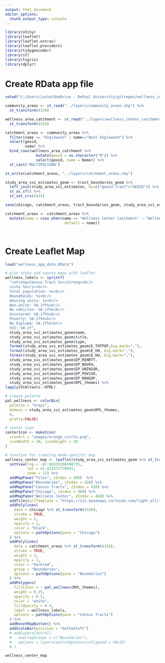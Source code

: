 ```yaml
---
output: html_document
editor_options: 
  chunk_output_type: console
---
```

```r
library(shiny)
library(leaflet)
library(leaflet.extras)
library(leaflet.providers)
library(tidygeocoder)
library(sf)
library(tigris)
library(dplyr)
```

# Create RData app file
```r


setwd("C:/Users/juste/OneDrive - DePaul University/gitrepos/wellness_center/app_test")

community_areas <- st_read("../layers/community_areas.shp") %>%
  st_transform(4326)

wellness_area_catchment <- st_read("../layers/wellness_center_catchment_area.shp") %>%
  st_transform(4326)

catchment_areas <- community_areas %>% 
  filter(name == "Englewood" | name=="West Englewood") %>% 
  select(geoid,
         name) %>% 
  bind_rows(wellness_area_catchment %>% 
              mutate(geoid = as.character("0")) %>% 
              select(geoid, name = Name)) %>% 
  st_cast('MULTIPOLYGON')

st_write(catchment_areas, "../layers/catchment_areas.shp")

study_area_svi_estimates_geom <- tract_boundaries_geom %>% 
  left_join(study_area_svi_estimates, by=c("geoid_tract"="GEOID")) %>%  
  st_as_sf() %>% 
  st_set_crs(3435)

save(chicago, catchment_areas, tract_boundaries_geom, study_area_svi_estimates_geom, wellness_center_map, file="wellness_app_data.RData")

catchment_areas <- catchment_areas %>% 
  mutate(name = case_when(name == "Wellness Center Catchment" ~ "Wellness Center",
                          .default = name))




```

# Create Leaflet Map

```r
load("wellness_app_data.RData")

# plot state and county maps with leaflet
wellness_labels <- sprintf(
  "<strong>Census Tract %s</strong><br/>
  <i>%s %s</i><br/>
  Total population: %s<br/>
  Households: %s<br/>
  Housing units: %s<br/>
  Non-white: %0.1f%%<br/>
  No vehicles: %0.1f%%<br/>
  Uninsured: %0.1f%%<br/>
  Poverty: %0.1f%%<br/>
  No Diploma: %0.1f%%<br/>
  SVI: %0.2f",
  study_area_svi_estimates_geom$name,
  study_area_svi_estimates_geom$title,
  study_area_svi_estimates_geom$type,
  format(study_area_svi_estimates_geom$E_TOTPOP,big.mark=","),
  format(study_area_svi_estimates_geom$E_HH, big.mark=","),
  format(study_area_svi_estimates_geom$E_HU, big.mark=","),
  study_area_svi_estimates_geom$EP_MINRTY,
  study_area_svi_estimates_geom$EP_NOVEH,
  study_area_svi_estimates_geom$EP_UNINSUR,
  study_area_svi_estimates_geom$EP_POV150,
  study_area_svi_estimates_geom$EP_NOHSDP,
  study_area_svi_estimates_geom$RPL_themes) %>%
lapply(htmltools::HTML)

# create palette
pal_wellness <- colorBin(
  palette = "Greys",
  domain = study_area_svi_estimates_geom$RPL_themes,
  6,
  pretty=FALSE)

# center icon
centerIcon <- makeIcon(
  iconUrl = "images/orange_circle.png",
  iconWidth = 20, iconHeight = 20
)

# function for creating mode-specific map
wellness_center_map <- leaflet(study_area_svi_estimates_geom %>% st_transform(4326)) %>%
  setView(lng = -87.66335506598715,
          lat = 41.823572770941,
          zoom = 12) %>%
  addMapPane("Tiles", zIndex = 400)  %>%
  addMapPane("Boundaries", zIndex = 420) %>%
  addMapPane("Census Tracts", zIndex = 410) %>%
  addMapPane("Chicago", zIndex = 460) %>%
  addMapPane("Wellness Center", zIndex = 460) %>%
  addTiles(urlTemplate = "https://{s}.basemaps.cartocdn.com/light_all/{z}/{x}/{y}{r}.png") %>% 
  addPolylines(
    data = chicago %>% st_transform(4326),
    stroke = TRUE,
    weight = 5,
    opacity = 1,
    color = "black",
    options = pathOptions(pane = "Chicago")
  ) %>%
  addPolylines(
    data = catchment_areas %>% st_transform(4326),
    stroke = TRUE,
    weight = 3,
    opacity = 1,
    color = "darkred",
    group = "Boundaries",
    options = pathOptions(pane = "Boundaries")
  ) %>%
  addPolygons(
    fillColor = ~ pal_wellness(RPL_themes),
    weight = 0.25,
    opacity = 0.5,
    color = "white",
    fillOpacity = 0.4,
    label = wellness_labels,
    options = pathOptions(pane = "Census Tracts")
  ) %>%
  addResetMapButton() %>%
  addScaleBar(position = "bottomleft") 
  # addLayersControl(
  #   overlayGroups = c("Boundaries"),
  #   options = layersControlOptions(collapsed = FALSE) 
  # )

wellness_center_map

```

